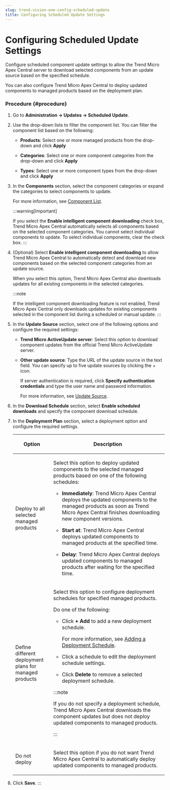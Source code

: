 ```yaml
---
slug: trend-vision-one-config-scheduled-update
title: Configuring Scheduled Update Settings
---
```

# Configuring Scheduled Update Settings

Configure scheduled component update settings to allow the Trend Micro Apex Central server to download selected components from an update source based on the specified schedule.

You can also configure Trend Micro Apex Central to deploy updated components to managed products based on the deployment plan.

### Procedure {#procedure}

1.  Go to **Administration → Updates → Scheduled Update**.

2.  Use the drop-down lists to filter the component list. You can filter the component list based on the following:

    - **Products**: Select one or more managed products from the drop-down and click **Apply**

    - **Categories**: Select one or more component categories from the drop-down and click **Apply**

    - **Types**: Select one or more component types from the drop-down and click **Apply**

3.  In the **Components** section, select the component categories or expand the categories to select components to update.

    For more information, see [Component List](component-list.mdx).

    :::warning[Important]

    If you select the **Enable intelligent component downloading** check box, Trend Micro Apex Central automatically selects all components based on the selected component categories. You cannot select individual components to update. To select individual components, clear the check box.
    :::

4.  (Optional) Select **Enable intelligent component downloading** to allow Trend Micro Apex Central to automatically detect and download new components based on the selected component categories from an update source.

    When you select this option, Trend Micro Apex Central also downloads updates for all existing components in the selected categories.

    :::note

    If the intelligent component downloading feature is not enabled, Trend Micro Apex Central only downloads updates for existing components selected in the component list during a scheduled or manual update.
    :::

5.  In the **Update Source** section, select one of the following options and configure the required settings:

    - **Trend Micro ActiveUpdate server**: Select this option to download component updates from the official Trend Micro ActiveUpdate server.

    - **Other update source**: Type the URL of the update source in the text field. You can specify up to five update sources by clicking the + icon.

      If server authentication is required, click **Specify authentication credentials** and type the user name and password information.

      For more information, see [Update Source](update-source.mdx).

6.  In the **Download Schedule** section, select **Enable scheduled downloads** and specify the component download schedule.

7.  In the **Deployment Plan** section, select a deployment option and configure the required settings.

    <table>
    <colgroup>
    <col style="width: 25%" />
    <col style="width: 75%" />
    </colgroup>
    <thead>
    <tr>
    <th><p>Option</p></th>
    <th><p>Description</p></th>
    </tr>
    </thead>
    <tbody>
    <tr>
    <td><p>Deploy to all selected managed products</p></td>
    <td><p>Select this option to deploy updated components to the selected managed products based on one of the following schedules:</p>
    <ul>
    <li><p><strong>Immediately</strong>: Trend Micro Apex Central deploys the updated components to the managed products as soon as Trend Micro Apex Central finishes downloading new component versions.</p></li>
    <li><p><strong>Start at</strong>: Trend Micro Apex Central deploys updated components to managed products at the specified time.</p></li>
    <li><p><strong>Delay</strong>: Trend Micro Apex Central deploys updated components to managed products after waiting for the specified time.</p></li>
    </ul></td>
    </tr>
    <tr>
    <td><p>Define different deployment plans for managed products</p></td>
    <td><p>Select this option to configure deployment schedules for specified managed products.</p>
    <p>Do one of the following:</p>
    <ul>
    <li><p>Click <strong>+ Add</strong> to add a new deployment schedule.</p>
    <p>For more information, see <a href="trend-vision-one-adding-deployment-schedule">Adding a Deployment Schedule</a>.</p></li>
    <li><p>Click a schedule to edit the deployment schedule settings.</p></li>
    <li><p>Click <strong>Delete</strong> to remove a selected deployment schedule.</p></li>
    </ul>


    :::note

    <p>If you do not specify a deployment schedule, Trend Micro Apex Central downloads the component updates but does not deploy updated components to managed products.</p>


    :::

    </td>
    </tr>
    <tr>
    <td><p>Do not deploy</p></td>
    <td><p>Select this option if you do not want Trend Micro Apex Central to automatically deploy updated components to managed products.</p></td>
    </tr>
    </tbody>
    </table>

8.  Click **Save**.
:::
